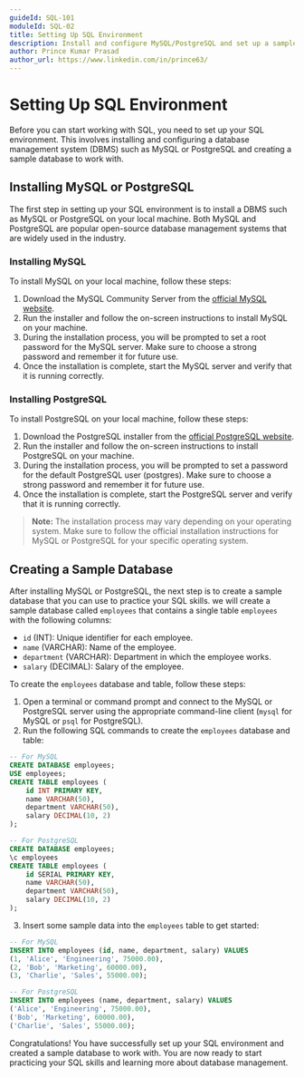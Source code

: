 ```yaml
---
guideId: SQL-101
moduleId: SQL-02
title: Setting Up SQL Environment
description: Install and configure MySQL/PostgreSQL and set up a sample database.
author: Prince Kumar Prasad
author_url: https://www.linkedin.com/in/prince63/
---
```


# Setting Up SQL Environment

Before you can start working with SQL, you need to set up your SQL environment. This involves installing and configuring a database management system (DBMS) such as MySQL or PostgreSQL and creating a sample database to work with.

## Installing MySQL or PostgreSQL

The first step in setting up your SQL environment is to install a DBMS such as MySQL or PostgreSQL on your local machine. Both MySQL and PostgreSQL are popular open-source database management systems that are widely used in the industry.

### Installing MySQL

To install MySQL on your local machine, follow these steps:

1. Download the MySQL Community Server from the [official MySQL website](https://dev.mysql.com/downloads/mysql/).
2. Run the installer and follow the on-screen instructions to install MySQL on your machine.
3. During the installation process, you will be prompted to set a root password for the MySQL server. Make sure to choose a strong password and remember it for future use.
4. Once the installation is complete, start the MySQL server and verify that it is running correctly.

### Installing PostgreSQL

To install PostgreSQL on your local machine, follow these steps:

1. Download the PostgreSQL installer from the [official PostgreSQL website](https://www.postgresql.org/download/).
2. Run the installer and follow the on-screen instructions to install PostgreSQL on your machine.
3. During the installation process, you will be prompted to set a password for the default PostgreSQL user (postgres). Make sure to choose a strong password and remember it for future use.
4. Once the installation is complete, start the PostgreSQL server and verify that it is running correctly.

> **Note:** The installation process may vary depending on your operating system. Make sure to follow the official installation instructions for MySQL or PostgreSQL for your specific operating system.

## Creating a Sample Database

After installing MySQL or PostgreSQL, the next step is to create a sample database that you can use to practice your SQL skills. we will create a sample database called `employees` that contains a single table `employees` with the following columns:

- `id` (INT): Unique identifier for each employee.
- `name` (VARCHAR): Name of the employee.
- `department` (VARCHAR): Department in which the employee works.
- `salary` (DECIMAL): Salary of the employee.

To create the `employees` database and table, follow these steps:

1. Open a terminal or command prompt and connect to the MySQL or PostgreSQL server using the appropriate command-line client (`mysql` for MySQL or `psql` for PostgreSQL).
2. Run the following SQL commands to create the `employees` database and table:

```sql
-- For MySQL
CREATE DATABASE employees;
USE employees;
CREATE TABLE employees (
    id INT PRIMARY KEY,
    name VARCHAR(50),
    department VARCHAR(50),
    salary DECIMAL(10, 2)
);

-- For PostgreSQL
CREATE DATABASE employees;
\c employees
CREATE TABLE employees (
    id SERIAL PRIMARY KEY,
    name VARCHAR(50),
    department VARCHAR(50),
    salary DECIMAL(10, 2)
);
```

3. Insert some sample data into the `employees` table to get started:

```sql
-- For MySQL
INSERT INTO employees (id, name, department, salary) VALUES
(1, 'Alice', 'Engineering', 75000.00),
(2, 'Bob', 'Marketing', 60000.00),
(3, 'Charlie', 'Sales', 55000.00);

-- For PostgreSQL
INSERT INTO employees (name, department, salary) VALUES
('Alice', 'Engineering', 75000.00),
('Bob', 'Marketing', 60000.00),
('Charlie', 'Sales', 55000.00);
```

Congratulations! You have successfully set up your SQL environment and created a sample database to work with. You are now ready to start practicing your SQL skills and learning more about database management.